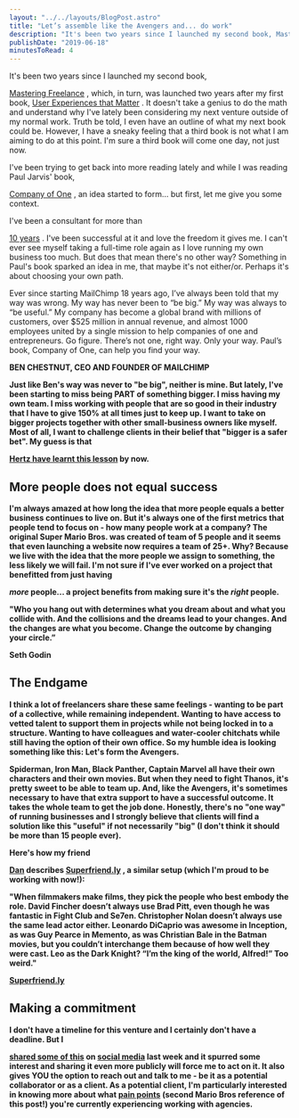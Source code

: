 ```yaml
---
layout: "../../layouts/BlogPost.astro"
title: "Let’s assemble like the Avengers and... do work"
description: "It's been two years since I launched my second book, Mastering Freelance, which, in turn, was launched two years after my first book, User Experiences that Matter. It doesn't take a genius to do the math and understand why I've lately been considering my next venture outside of my normal work. Truth be told, I even have an outline of what my next book could be. However, I have a sneaky feeling that a third book is not what I am aiming to do at this point. I'm sure a third book will come one day,"
publishDate: "2019-06-18"
minutesToRead: 4
---
```


<p>It's been two years since I launched my second book, </p>
<a href="https://www.antonsten.com/books/masteringfreelance/">Mastering Freelance</a>
 , which, in turn, was launched two years after my first book, 
<a href="https://www.antonsten.com/books/user-experiences-matter/">User Experiences that Matter</a>
 . It doesn't take a genius to do the math and understand why I've lately been considering my next venture outside of my normal work. Truth be told, I even have an outline of what my next book could be. However, I have a sneaky feeling that a third book is not what I am aiming to do at this point. I'm sure a third book will come one day, not just now.</p>
<p>I've been trying to get back into more reading lately and while I was reading Paul Jarvis' book, </p>
<a href="https://ofone.co/?ref="antonsten".com">Company of One</a>
 , an idea started to form... but first, let me give you some context.</p>
<p>I've been a consultant for more than </p>
<a href="https://www.antonsten.com/10years/">10 years</a>
 . I've been successful at it and love the freedom it gives me. I can't ever see myself taking a full-time role again as I love running my own business too much. But does that mean there's no other way? Something in Paul's book sparked an idea in me, that maybe it's not either/or. Perhaps it's about choosing your own path.</p>
<div class="blockquote">
</div>
<div>
<p>Ever since starting MailChimp 18 years ago, I’ve always been told that my way was wrong. My way has never been to “be big.” My way was always to “be useful.” My company has become a global brand with millions of customers, over $525 million in annual revenue, and almost 1000 employees united by a single mission to help companies of one and entrepreneurs. Go figure. There’s not one, right way. Only your way. Paul’s book, Company of One, can help you find your way. </p>
<strong>BEN CHESTNUT, CEO AND FOUNDER OF MAILCHIMP 
<p>Just like Ben's way was never to "be big", neither is mine. But lately, I've been starting to miss being PART of something bigger. I miss having my own team. I miss working with people that are so good in their industry that I have to give 150% at all times just to keep up. I want to take on bigger projects together with other small-business owners like myself. Most of all, I want to challenge clients in their belief that "bigger is a safer bet". My guess is that </p>
<a href="https://www.adweek.com/brand-marketing/accenture-seeks-to-dismiss-multimillion-dollar-hertz-breach-of-contract-lawsuit/?ref="antonsten".com">Hertz have learnt this lesson</a>
 by now.</p>
<h2 id="more-people-does-not-equal-success">More people does not equal success</h>
</h2>
<p>I'm always amazed at how long the idea that more people equals a better business continues to live on. But it's always one of the first metrics that people tend to focus on - how many people work at a company? The original Super Mario Bros. was created of team of 5 people and it seems that even launching a website now requires a team of 25+. Why? Because we live with the idea that the more people we assign to something, the less likely we will fail. I'm not sure if I've ever worked on a project that benefitted from just having </p>
<em>more</em>
 people... a project benefits from making sure it's the 
<em>right</e>
</em>
 people.</p>
<div class="blockquote">
</div>
<div>
<p>"Who you hang out with determines what you dream about and what you collide with. And the collisions and the dreams lead to your changes. And the changes are what you become. Change the outcome by changing your circle.” </p>
<strong>Seth Godin 
<h2 id="the-endgame">The Endgame</h>
</h2>
<p>I think a lot of freelancers share these same feelings - wanting to be part of a collective, while remaining independent. Wanting to have access to vetted talent to support them in projects while not being locked in to a structure. Wanting to have colleagues and water-cooler chitchats while still having the option of their own office. So my humble idea is looking something like this: Let's form the Avengers.</p>
<p>Spiderman, Iron Man, Black Panther, Captain Marvel all have their own characters and their own movies. But when they need to fight Thanos, it's pretty sweet to be able to team up. And, like the Avengers, it's sometimes necessary to have that extra support to have a successful outcome. It takes the whole team to get the job done. Honestly, there's no "one way" of running businesses and I strongly believe that clients will find a solution like this "useful" if not necessarily "big" (I don't think it should be more than 15 people ever).</p>
<p>Here's how my friend </p>
<a href="https://twitter.com/danmall?ref="antonsten".com">Dan</a>
 describes 
<a href="http://superfriend.ly/?ref="antonsten".com">Superfriend.ly</a>
 , a similar setup (which I'm proud to be working with now!):</p>
<div class="blockquote">
</div>
<div>
<p>"When filmmakers make films, they pick the people who best embody the role. David Fincher doesn’t always use Brad Pitt, even though he was fantastic in Fight Club and Se7en. Christopher Nolan doesn’t always use the same lead actor either. Leonardo DiCaprio was awesome in Inception, as was Guy Pearce in Memento, as was Christian Bale in the Batman movies, but you couldn’t interchange them because of how well they were cast. Leo as the Dark Knight? “I’m the king of the world, Alfred!” Too weird." </p>
<strong>
<a href="http://superfriend.ly/about/?ref="antonsten".com">Superfriend.ly </a>
</div>
<h2 id="making-a-commitment">Making a commitment</h>
</h2>
<p>I don't have a timeline for this venture and I certainly don't have a deadline. But I </p>
<a href="https://twitter.com/antonsten/status/1137996419493748736?s="20"&ref="antonsten".com">shared some of this</a>
 on 
<a href="https://www.linkedin.com/feed/update/urn:li:activity:6543762059950080000?ref="antonsten".com">social media</a>
 last week and it spurred some interest and sharing it even more publicly will force me to act on it. It also gives YOU the option to reach out and talk to me - be it as a potential collaborator or as a client. As a potential client, I'm particularly interested in knowing more about what 
<a href="https://www.antonsten.com/understanding-pain-dream-fix/">pain points</a>
 (second Mario Bros reference of this post!) you're currently experiencing working with agencies.</p>
